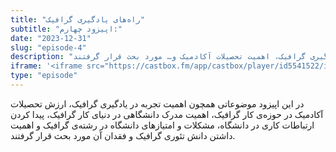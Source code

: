 ```yaml
---
title: "راه‌های یادگیری گرافیک"
subtitle: "اپیزود چهارم:"
date: "2023-12-31"
slug: "episode-4"
description: "در این اپیزود موضوعات مختلف در باب شروع به یادگیری گرافیک، اهمیت تحصیلات آکادمیک و… مورد بحث قرار گرفتند."
iframe: '<iframe src="https://castbox.fm/app/castbox/player/id5541522/id661281954?v=8.22.11&autoplay=0&hide_list=1" frameborder="0" width="100%" height="200"></iframe>'
type: "episode"
---
```


در این اپیزود موضوعاتی همچون اهمیت تجربه در یادگیری گرافیک، 
ارزش تحصیلات آکادمیک در حوزه‌ی کار گرافیک،
اهمیت مدرک دانشگاهی در دنیای کار گرافیک،
پیدا کردن ارتباطات کاری در دانشگاه،
مشکلات و امتیازهای دانشگاه در رشته‌ی گرافیک و
اهمیت داشتن دانش تئوری گرافیک و فقدان آن
مورد بحث قرار گرفتند.